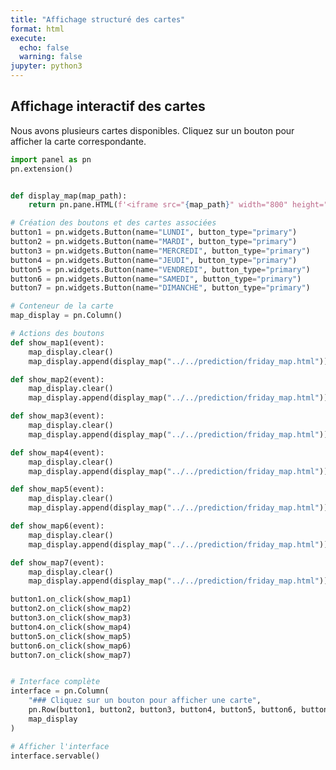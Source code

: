 ```yaml
---
title: "Affichage structuré des cartes"
format: html
execute:
  echo: false
  warning: false
jupyter: python3
---
```


## Affichage interactif des cartes

Nous avons plusieurs cartes disponibles. Cliquez sur un bouton pour afficher la carte correspondante.

```python
import panel as pn
pn.extension()


def display_map(map_path):
    return pn.pane.HTML(f'<iframe src="{map_path}" width="800" height="600"></iframe>')

# Création des boutons et des cartes associées
button1 = pn.widgets.Button(name="LUNDI", button_type="primary")
button2 = pn.widgets.Button(name="MARDI", button_type="primary")
button3 = pn.widgets.Button(name="MERCREDI", button_type="primary")
button4 = pn.widgets.Button(name="JEUDI", button_type="primary")
button5 = pn.widgets.Button(name="VENDREDI", button_type="primary")
button6 = pn.widgets.Button(name="SAMEDI", button_type="primary")
button7 = pn.widgets.Button(name="DIMANCHE", button_type="primary")

# Conteneur de la carte
map_display = pn.Column()

# Actions des boutons
def show_map1(event):
    map_display.clear()
    map_display.append(display_map("../../prediction/friday_map.html"))  # Chemin vers votre première carte

def show_map2(event):
    map_display.clear()
    map_display.append(display_map("../../prediction/friday_map.html"))  # Chemin vers votre deuxième carte

def show_map3(event):
    map_display.clear()
    map_display.append(display_map("../../prediction/friday_map.html"))  # Chemin vers votre troisième carte

def show_map4(event):
    map_display.clear()
    map_display.append(display_map("../../prediction/friday_map.html"))  # Chemin vers votre troisième carte

def show_map5(event):
    map_display.clear()
    map_display.append(display_map("../../prediction/friday_map.html"))  # Chemin vers votre troisième carte

def show_map6(event):
    map_display.clear()
    map_display.append(display_map("../../prediction/friday_map.html"))  # Chemin vers votre troisième carte

def show_map7(event):
    map_display.clear()
    map_display.append(display_map("../../prediction/friday_map.html"))  # Chemin vers votre troisième carte

button1.on_click(show_map1)
button2.on_click(show_map2)
button3.on_click(show_map3)
button4.on_click(show_map4)
button5.on_click(show_map5)
button6.on_click(show_map6)
button7.on_click(show_map7)


# Interface complète
interface = pn.Column(
    "### Cliquez sur un bouton pour afficher une carte",
    pn.Row(button1, button2, button3, button4, button5, button6, button7),
    map_display
)

# Afficher l'interface
interface.servable()
```

